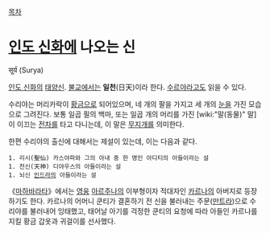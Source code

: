 [[목차]]

= [[인도 신화]]에 나오는 신 =
सूर्य (Surya)

[[인도 신화]]의 [[태양신]]. [[불교]]에서는 '''일천'''(日天)이라 한다. [[수르야]]라고도 읽을 수 있다.

수리야는 머리카락이 [[황금]]으로 되어있으며, 네 개의 팔을 가지고 세 개의 [[눈]]을 가진 모습으로 그려진다. 보통 일곱 필의 백마, 또는 일곱 개의 머리를 가진 [wiki:"말(동물)" 말]이 이끄는 [[전차]]를 타고 다니는데, 이 말은 [[무지개]]를 의미한다.

한편 수리야의 출신에 대해서는 제설이 있는데, 이는 다음과 같다.
 1. 리시(聖仙) 카스야파와 그의 아내 중 한 명인 아디티의 아들이라는 설
 1. 천신(天神) 디야우스의 아들이라는 설
 1. 뇌신 [[인드라]]의 아들이라는 설

《[[마하바라타]]》에서는 [[영웅]] [[아르주나]]의 이부형이자 적대자인 [[카르나]]의 아버지로 등장하기도 한다. 카르나의 어머니 쿤티가 결혼하기 전 신을 불러내는 주문([[만트라]])으로 수리야를 불러내어 잉태했고, 태어날 아기를 걱정한 쿤티의 요청에 따라 아들인 카르나를 지킬 황금 갑옷과 귀걸이를 선사했다.
